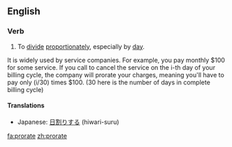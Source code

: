 ==English==

===Verb===
{{en-verb|prorat|ing}}

# To [[divide]] [[proportionately]], especially by [[day]].
It is widely used by service companies. For example, you pay monthly $100 for some service. If you call to cancel the service on the i-th day of your billing cycle, the company will prorate your charges, meaning you'll have to pay only (i/30) times $100. (30 here is the number of days in complete billing cycle)
====Translations====
{{trans-top|divide proportionately}}
{{trans-mid}}
*Japanese: [[日割りする]] (hiwari-suru)
{{trans-bottom}}

[[fa:prorate]]
[[zh:prorate]]